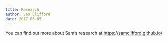 ```yaml
---
title: Research
author: Sam Clifford
date: 2017-06-05
---
```


You can find out more about Sam's research at [https://samclifford.github.io/](https://samclifford.github.io/)